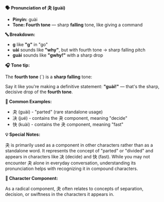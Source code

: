 **🗣️ Pronunciation of 夬 (guài)**

- **Pinyin:** guài
- **Tone: Fourth tone** — sharp **falling** tone, like giving a command

**🔤 Breakdown:**

- **g** like **"g"** in "go"
- **uài** sounds like **"why"**, but with fourth tone → sharp falling pitch
- **guài** sounds like **"gwhy!"** with a sharp drop

**🎧 Tone tip:**

The **fourth tone** (ˋ) is a **sharp falling** tone:

Say it like you're making a definitive statement: **"guài!"** — that's the sharp, decisive drop of
the **fourth tone**.

**📝 Common Examples:**

- 夬 (guài) - "parted" (rare standalone usage)
- 决 (jué) - contains the 夬 component, meaning "decide"
- 快 (kuài) - contains the 夬 component, meaning "fast"

**💡 Special Notes:**

夬 is primarily used as a component in other characters rather than as a standalone word. It
represents the concept of "parted" or "divided" and appears in characters like 决 (decide)
and 快 (fast). While you may not encounter 夬 alone in everyday conversation, understanding its
pronunciation helps with recognizing it in compound characters.

**📍 Character Component:**

As a radical component, 夬 often relates to concepts of separation, decision, or swiftness in the
characters it appears in.
